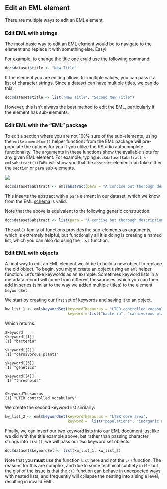 ## Edit an EML element

There are multiple ways to edit an EML element. 

### Edit EML with strings

The most basic way to edit an EML element would be to navigate to the element and replace it with something else. Easy!

For example, to change the title one could use the following command:

```r
doc$dataset$title <- "New Title"
```

If the element you are editing allows for multiple values, you can pass it a list of character strings. Since a dataset can have multiple titles, we can do this:

```r
doc$dataset$title <- list("New Title", "Second New Title")
```


However, this isn't always the best method to edit the EML, particularly if the element has sub-elements.

### Edit EML with the "EML" package

To edit a section where you are not 100% sure of the sub-elements, using the `eml$elementName()` helper functions from the EML package will pre-populate the options for you if you utilize the RStudio autocomplete functionality. The arguments in these functions show the available slots for any given EML element. For example, typing `doc$dataset$abstract <- eml$abstract()<TAB>` will show you that the `abstract` element can take either the `section` or `para` sub-elements. 

![](../images/eml_function_autocomplete.png)


```r
doc$dataset$abstract <- eml$abstract(para = "A concise but thorough description of the who, what, where, when, why, and how of a dataset.")
```

This inserts the abstract with a `para` element in our dataset, which we know from the EML [schema](https://knb.ecoinformatics.org/external//emlparser/docs/eml-2.1.1/index.html) is valid.

Note that the above is equivalent to the following generic construction:

```r
doc$dataset$abstract <- list(para = "A concise but thorough description of the who, what, where, when, why, and how of a dataset.")
```

The `eml()` family of functions provides the sub-elements as arguments, which is extremely helpful, but functionally all it is doing is creating a named list, which you can also do using the `list` function.


### Edit EML with objects

A final way to edit an EML element would be to build a new object to replace the old object. To begin, you might create an object using an `eml` helper function. Let's take keywords as an example. Sometimes keyword lists in a metadata record will come from different thesauruses, which you can then add in series (similar to the way we added multiple titles) to the element `keywordSet`.

We start by creating our first set of keywords and saving it to an object.

```r
kw_list_1 <- eml$keywordSet(keywordThesaurus = "LTER controlled vocabulary",
                            keyword = list("bacteria", "carnivorous plants", "genetics", "thresholds"))
```

Which returns:

```
$keyword
$keyword[[1]]
[1] "bacteria"

$keyword[[2]]
[1] "carnivorous plants"

$keyword[[3]]
[1] "genetics"

$keyword[[4]]
[1] "thresholds"


$keywordThesaurus
[1] "LTER controlled vocabulary"
```

We create the second keyword list similarly:

```r
kw_list_2 <- eml$keywordSet(keywordThesaurus = "LTER core area", 
                            keyword =  list("populations", "inorganic nutrients", "disturbance"))
```

Finally, we can insert our two keyword lists into our EML document just like we did with the title example above, but rather than passing character strings into `list()`, we will pass our two keyword set objects.

```r
doc$dataset$keywordSet <- list(kw_list_1, kw_list_2)
```

Note that you **must** use the function `list` here and not the `c()` function. The reasons for this are complex, and due to some technical subtlety in R - but the gist of the issue is that the `c()` function can behave in unexpected ways with nested lists, and frequently will collapse the nesting into a single level, resulting in invalid EML.


